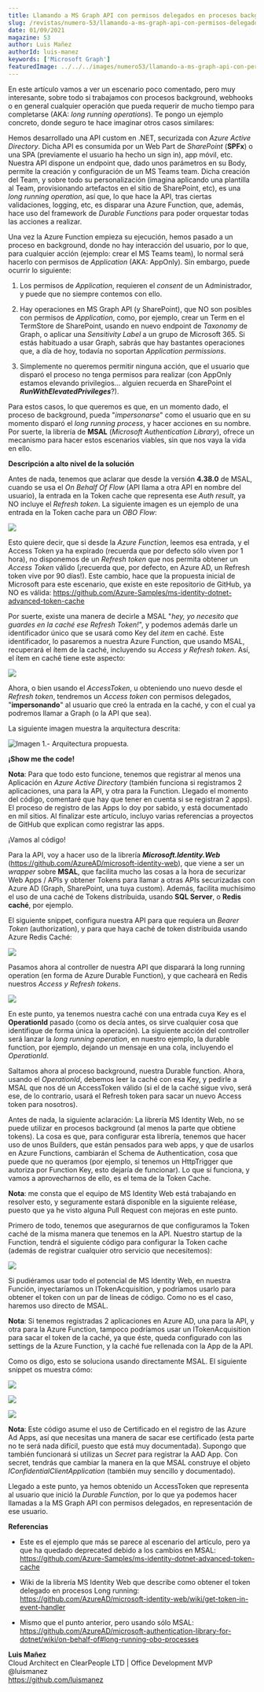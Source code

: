 ```yaml
---
title: Llamando a MS Graph API con permisos delegados en procesos background
slug: /revistas/numero-53/llamando-a-ms-graph-api-con-permisos-delegados-en-procesos-background
date: 01/09/2021
magazine: 53
author: Luis Mañez
authorId: luis-manez
keywords: ['Microsoft Graph']
featuredImage: ../../../images/numero53/llamando-a-ms-graph-api-con-permisos-delegados-en-procesos-background/image1.png
---
```


En este artículo vamos a ver un escenario poco comentado, pero muy
interesante, sobre todo si trabajamos con procesos background, webhooks
o en general cualquier operación que pueda requerir de mucho tiempo para
completarse (AKA: *long running operations*). Te pongo un ejemplo
concreto, donde seguro te hace imaginar otros casos similares:

Hemos desarrollado una API custom en .NET, securizada con *Azure Active
Directory*. Dicha API es consumida por un Web Part de *SharePoint*
(**SPFx**) o una SPA (previamente el usuario ha hecho un sign in), app
móvil, etc. Nuestra API dispone un endpoint que, dado unos parámetros en
su Body, permite la creación y configuración de un MS Teams team. Dicha
creación del Team, y sobre todo su personalización (imagina aplicando
una plantilla al Team, provisionando artefactos en el sitio de
SharePoint, etc), es una *long running operation*, así que, lo que hace
la API, tras ciertas validaciones, logging, etc, es disparar una Azure
Function, que, además, hace uso del framework de *Durable Functions*
para poder orquestar todas las acciones a realizar.

Una vez la Azure Function empieza su ejecución, hemos pasado a un
proceso en background, donde no hay interacción del usuario, por lo que,
para cualquier acción (ejemplo: crear el MS Teams team), lo normal será
hacerlo con permisos de *Application* (AKA: AppOnly). Sin embargo, puede
ocurrir lo siguiente:

1.  Los permisos de *Application*, requieren el *consent* de un
    Administrador, y puede que no siempre contemos con ello.

2.  Hay operaciones en MS Graph API (y SharePoint), que NO son posibles
    con permisos de *Application*, como, por ejemplo, crear un Term en
    el TermStore de SharePoint, usando en nuevo endpoint de *Taxonomy*
    de Graph, o aplicar una *Sensitivity Label* a un grupo de
    Microsoft 365. Si estás habituado a usar Graph, sabrás que hay
    bastantes operaciones que, a día de hoy, todavía no soportan
    *Application permissions*.

3.  Simplemente no queremos permitir ninguna acción, que el usuario que
    disparó el proceso no tenga permisos para realizar (con AppOnly
    estamos elevando privilegios... alguien recuerda en SharePoint el
    ***RunWithElevatedPrivileges***?).

Para estos casos, lo que queremos es que, en un momento dado, el proceso
de background, pueda "*impersonarse*" como el usuario que en su momento
disparó el *long running process*, y hacer acciones en su nombre. Por
suerte, la librería de **MSAL** (*Microsoft Authentication Library*),
ofrece un mecanismo para hacer estos escenarios viables, sin que nos
vaya la vida en ello.

**Descripción a alto nivel de la solución**

Antes de nada, tenemos que aclarar que desde la versión **4.38.0** de
MSAL, cuando se usa el *On Behalf Of Flow* (API llama a otra API en
nombre del usuario), la entrada en la Token cache que representa ese
*Auth result*, ya NO incluye el *Refresh* *token*. La siguiente imagen
es un ejemplo de una entrada en la Token cache para un *OBO Flow*:

![](../../../images/numero53/llamando-a-ms-graph-api-con-permisos-delegados-en-procesos-background/image1.png)

Esto quiere decir, que si desde la *Azure Function*, leemos esa entrada,
y el Access Token ya ha expirado (recuerda que por defecto sólo viven
por 1 hora), no disponemos de un *Refresh token* que nos permita obtener
un *Access Token* válido (¡recuerda que, por defecto, en Azure AD, un
Refresh token vive por 90 días!). Este cambio, hace que la propuesta
inicial de Microsoft para este escenario, que existe en este repositorio
de GitHub, ya NO es válida:
https://github.com/Azure-Samples/ms-identity-dotnet-advanced-token-cache

Por suerte, existe una manera de decirle a MSAL "*hey, yo necesito que
guardes en la caché ese Refresh Token!*", y podemos además darle un
identificador único que se usará como Key del *item* en caché. Este
identificador, lo pasaremos a nuestra Azure Function, que usando MSAL,
recuperará el ítem de la caché, incluyendo su *Access y Refresh*
*token*. Así, el ítem en caché tiene este aspecto:

![](../../../images/numero53/llamando-a-ms-graph-api-con-permisos-delegados-en-procesos-background/image2.png)

Ahora, o bien usando el *AccessToken*, u obteniendo uno nuevo desde el
*Refresh* *token*, tendremos un *Access token* con permisos delegados,
"**impersonando**" al usuario que creó la entrada en la caché, y con el
cual ya podremos llamar a Graph (o la API que sea).

La siguiente imagen muestra la arquitectura descrita:

![Imagen 1.- Arquitectura propuesta.](../../../images/numero53/llamando-a-ms-graph-api-con-permisos-delegados-en-procesos-background/image3.png)


**¡Show me the code!**

**Nota**: Para que todo esto funcione, tenemos que registrar al menos
una Aplicación en *Azure Active Directory* (también funciona si
registramos 2 aplicaciones, una para la API, y otra para la Function.
Llegado el momento del código, comentaré que hay que tener en cuenta si
se registran 2 apps). El proceso de registro de las Apps lo doy por
sabido, y está documentado en mil sitios. Al finalizar este artículo,
incluyo varias referencias a proyectos de GitHub que explican como
registrar las apps.

¡Vamos al código!

Para la API, voy a hacer uso de la librería ***Microsoft.Identity.Web***
(https://github.com/AzureAD/microsoft-identity-web), que viene a ser
un *wrapper* sobre **MSAL**, que facilita mucho las cosas a la hora de
securizar Web Apps / APIs y obtener Tokens para llamar a otras APIs
securizadas con Azure AD (Graph, SharePoint, una tuya custom). Además,
facilita muchísimo el uso de una caché de Tokens distribuida, usando
**SQL Server**, o **Redis caché**, por ejemplo.

El siguiente snippet, configura nuestra API para que requiera un *Bearer
Token* (authorization), y para que haya caché de token distribuida
usando Azure Redis Caché:

![](../../../images/numero53/llamando-a-ms-graph-api-con-permisos-delegados-en-procesos-background/image4.png)

Pasamos ahora al controller de nuestra API que disparará la long running
operation (en forma de Azure Durable Function), y que cacheará en Redis
nuestros *Access y Refresh tokens*.

![](../../../images/numero53/llamando-a-ms-graph-api-con-permisos-delegados-en-procesos-background/image5.png)

En este punto, ya tenemos nuestra caché con una entrada cuya Key es el
**OperationId** pasado (como os decía antes, os sirve cualquier cosa que
identifique de forma única la operación). La siguiente acción del
controller será lanzar la *long running operation*, en nuestro ejemplo,
la durable function, por ejemplo, dejando un mensaje en una cola,
incluyendo el *OperationId*.

Saltamos ahora al proceso background, nuestra Durable function. Ahora,
usando el *OperationId*, debemos leer la caché con esa Key, y pedirle a
MSAL que nos dé un AccessToken válido (si el de la caché sigue vivo,
será ese, de lo contrario, usará el Refresh token para sacar un nuevo
Access token para nosotros).

Antes de nada, la siguiente aclaración: La librería MS Identity Web, no
se puede utilizar en procesos background (al menos la parte que obtiene
tokens). La cosa es que, para configurar esta librería, tenemos que
hacer uso de unos Builders, que están pensados para web apps, y que de
usarlos en Azure Functions, cambiarán el Schema de Authentication, cosa
que puede que no queramos (por ejemplo, si tenemos un HttpTrigger que
autoriza por Function Key, esto dejaría de funcionar). Lo que sí
funciona, y vamos a aprovecharnos de ello, es el tema de la Token Cache.

**Nota**: me consta que el equipo de MS Identity Web está trabajando en
resolver esto, y seguramente estará disponible en la siguiente reléase,
puesto que ya he visto alguna Pull Request con mejoras en este punto.

Primero de todo, tenemos que asegurarnos de que configuramos la Token
caché de la misma manera que tenemos en la API. Nuestro startup de la
Function, tendrá el siguiente código para configurar la Token cache
(además de registrar cualquier otro servicio que necesitemos):

![](../../../images/numero53/llamando-a-ms-graph-api-con-permisos-delegados-en-procesos-background/image6.png)

Si pudiéramos usar todo el potencial de MS Identity Web, en nuestra
Función, inyectaríamos un ITokenAcquisition, y podríamos usarlo para
obtener el token con un par de líneas de código. Como no es el caso,
haremos uso directo de MSAL.

**Nota**: Si tenemos registradas 2 aplicaciones en Azure AD, una para la
API, y otra para la Azure Function, tampoco podríamos usar un
ITokenAcquisition para sacar el token de la caché, ya que éste, queda
configurado con las settings de la Azure Function, y la caché fue
rellenada con la App de la API.

Como os digo, esto se soluciona usando directamente MSAL. El siguiente
snippet os muestra cómo:

![](../../../images/numero53/llamando-a-ms-graph-api-con-permisos-delegados-en-procesos-background/image7.png)

![](../../../images/numero53/llamando-a-ms-graph-api-con-permisos-delegados-en-procesos-background/image8.png)

![](../../../images/numero53/llamando-a-ms-graph-api-con-permisos-delegados-en-procesos-background/image9.png)

**Nota**: Este código asume el uso de Certificado en el registro de las
Azure Ad Apps, así que necesitas una manera de sacar ese certificado
(esta parte no te será nada difícil, puesto que está muy documentada).
Supongo que también funcionará si utilizas un *Secret* para registrar la
AAD App. Con secret, tendrás que cambiar la manera en la que MSAL
construye el objeto *IConfidentialClientApplication* (también muy
sencillo y documentado).

Llegado a este punto, ya hemos obtenido un AccessToken que representa al
usuario que inició la *Durable Function*, por lo que ya podemos hacer
llamadas a la MS Graph API con permisos delegados, en representación de
ese usuario.

**Referencias**

-   Este es el ejemplo que más se parece al escenario del artículo, pero
    ya que ha quedado deprecated debido a los cambios en MSAL:
    https://github.com/Azure-Samples/ms-identity-dotnet-advanced-token-cache

-   Wiki de la librería MS Identity Web que describe como obtener el
    token delegado en procesos Long running:
    https://github.com/AzureAD/microsoft-identity-web/wiki/get-token-in-event-handler

-   Mismo que el punto anterior, pero usando sólo MSAL:
    https://github.com/AzureAD/microsoft-authentication-library-for-dotnet/wiki/on-behalf-of#long-running-obo-processes


**Luis Mañez** <br />
Cloud Architect en ClearPeople LTD | Office Development MVP <br />
@luismanez <br />
https://github.com/luismanez